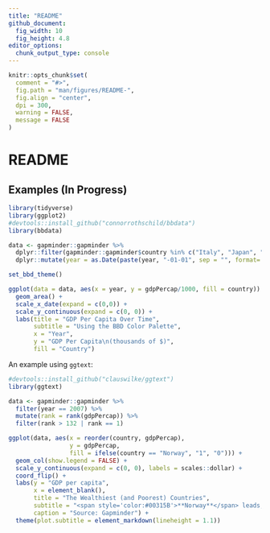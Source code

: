 ```yaml
---
title: "README"
github_document: 
  fig_width: 10
  fig_height: 4.8
editor_options:
  chunk_output_type: console
---
```


```r
knitr::opts_chunk$set(
  comment = "#>",
  fig.path = "man/figures/README-",
  fig.align = "center",
  dpi = 300,
  warning = FALSE,
  message = FALSE
)
```

# README

## Examples (In Progress)

```r
library(tidyverse)
library(ggplot2)
#devtools::install_github("connorrothschild/bbdata")
library(bbdata)

data <- gapminder::gapminder %>% 
  dplyr::filter(gapminder::gapminder$country %in% c("Italy", "Japan", "Norway", "Mexico", "United States")) %>%
  dplyr::mutate(year = as.Date(paste(year, "-01-01", sep = "", format='%Y-%b-%d')))

set_bbd_theme()

ggplot(data = data, aes(x = year, y = gdpPercap/1000, fill = country)) +
  geom_area() +
  scale_x_date(expand = c(0,0)) +
  scale_y_continuous(expand = c(0, 0)) +
  labs(title = "GDP Per Capita Over Time",
       subtitle = "Using the BBD Color Palette",
       x = "Year",
       y = "GDP Per Capita\n(thousands of $)",
       fill = "Country")
```

An example using `ggtext`:

``` r
#devtools::install_github("clauswilke/ggtext")
library(ggtext)

data <- gapminder::gapminder %>% 
  filter(year == 2007) %>% 
  mutate(rank = rank(gdpPercap)) %>% 
  filter(rank > 132 | rank == 1)

ggplot(data, aes(x = reorder(country, gdpPercap), 
                 y = gdpPercap, 
                 fill = ifelse(country == "Norway", "1", "0"))) +
  geom_col(show.legend = FALSE) +
  scale_y_continuous(expand = c(0, 0), labels = scales::dollar) +
  coord_flip() +
  labs(y = "GDP per capita",
       x = element_blank(),
       title = "The Wealthiest (and Poorest) Countries",
       subtitle = "<span style='color:#00315B'>**Norway**</span> leads, the DRC lags",
       caption = "Source: Gapminder") +
  theme(plot.subtitle = element_markdown(lineheight = 1.1))
```
